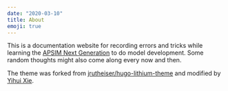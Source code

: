```yaml
---
date: "2020-03-10"
title: About
emoji: true
---
```


This is a documentation website for recording errors and tricks while learning the [APSIM Next Generation](https://apsimnextgeneration.netlify.com/) to do model development. Some random thoughts might also come along every now and then. 




The theme was forked from [jrutheiser/hugo-lithium-theme](https://github.com/jrutheiser/hugo-lithium-theme) and modified by [Yihui Xie](https://github.com/yihui/hugo-lithium).


